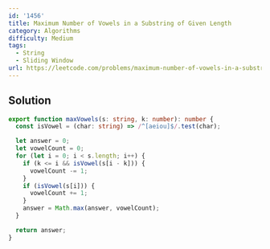 ```yaml
---
id: '1456'
title: Maximum Number of Vowels in a Substring of Given Length
category: Algorithms
difficulty: Medium
tags:
  - String
  - Sliding Window
url: https://leetcode.com/problems/maximum-number-of-vowels-in-a-substring-of-given-length
---
```


## Solution

```typescript showLineNumbers
export function maxVowels(s: string, k: number): number {
  const isVowel = (char: string) => /^[aeiou]$/.test(char);

  let answer = 0;
  let vowelCount = 0;
  for (let i = 0; i < s.length; i++) {
    if (k <= i && isVowel(s[i - k])) {
      vowelCount -= 1;
    }
    if (isVowel(s[i])) {
      vowelCount += 1;
    }
    answer = Math.max(answer, vowelCount);
  }

  return answer;
}
```
